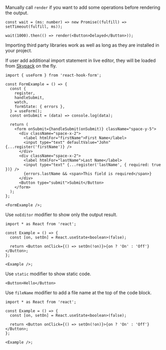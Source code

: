 Manually call `render` if you want to add some operations before rendering the output.

```tsx
const wait = (ms: number) => new Promise((fulfill) => setTimeout(fulfill, ms));

wait(1000).then(() => render(<Button>Delayed</Button>));
```

Importing third party libraries work as well as long as they are installed in your project.

If user add additional import statement in live editor, they will be loaded from [Skypack](https://www.skypack.dev/) on the fly.

```tsx
import { useForm } from 'react-hook-form';

const FormExample = () => {
  const {
    register,
    handleSubmit,
    watch,
    formState: { errors },
  } = useForm();
  const onSubmit = (data) => console.log(data);

  return (
    <form onSubmit={handleSubmit(onSubmit)} className="space-y-5">
      <div className="space-x-2">
        <label htmlFor="firstName">First Name</label>
        <input type="text" defaultValue="John" {...register('firstName')} />
      </div>
      <div className="space-x-2">
        <label htmlFor="lastName">Last Name</label>
        <input type="text" {...register('lastName', { required: true })} />
        {errors.lastName && <span>This field is required</span>}
      </div>
      <Button type="submit">Submit</Button>
    </form>
  );
};

<FormExample />;
```

Use `noEditor` modifier to show only the output result.

```tsx noEditor
import * as React from 'react';

const Example = () => {
  const [on, setOn] = React.useState<boolean>(false);

  return <Button onClick={() => setOn(!on)}>{on ? 'On' : 'Off'}</Button>;
};

<Example />;
```

Use `static` modifier to show static code.

```tsx static
<Button>Hello</Button>
```

Use `fileName` modifier to add a file name at the top of the code block.

```tsx fileName="code.tsx"
import * as React from 'react';

const Example = () => {
  const [on, setOn] = React.useState<boolean>(false);

  return <Button onClick={() => setOn(!on)}>{on ? 'On' : 'Off'}</Button>;
};

<Example />;
```
